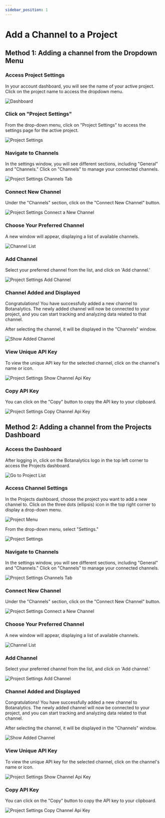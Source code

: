 ```yaml
---
sidebar_position: 1
---
```



# Add a Channel to a Project

## Method 1: Adding a channel from the Dropdown Menu

### Access Project Settings

In your account dashboard, you will see the name of your active project.
Click on the project name to access the dropdown menu.

<img src={Dashboard} alt="Dashboard" />

### Click on "Project Settings"

From the drop-down menu, click on "Project Settings" to access the settings page for the active project.

<img src={ProjectSettings} alt="Project Settings" />

### Navigate to Channels

In the settings window, you will see different sections, including "General" and "Channels."
Click on "Channels" to manage your connected channels.

<img src={ProjectSettingsChannelsTab} alt="Project Settings Channels Tab" />

### Connect New Channel

Under the "Channels" section, click on the "Connect New Channel" button.

<img src={ProjectSettingsConnectANewChannel} alt="Project Settings Connect a New Channel" />

### Choose Your Preferred Channel

 A new window will appear, displaying a list of available channels.

 <img src={ChannelList} alt="Channel List" />

### Add Channel

 Select your preferred channel from the list, and click on 'Add channel.'

<img src={Channel} alt="Project Settings Add Channel" />

### Channel Added and Displayed

Congratulations! You have successfully added a new channel to Botanalytics. The newly added channel will now be connected to your project, and you can start tracking and analyzing data related to that channel.

After selecting the channel, it will be displayed in the "Channels" window.

<img src={ShowAddedChannel} alt="Show Added Channel" />

### View Unique API Key

To view the unique API key for the selected channel, click on the channel's name or icon.

<img src={ChannelAddedApiKey} alt="Project Settings Show Channel Api Key" />

### Copy API Key

You can click on the "Copy" button to copy the API key to your clipboard. 

<img src={ChannelCopyApiKey} alt="Project Settings Copy Channel Api Key" />

## Method 2: Adding a channel from the Projects Dashboard

### Access the Dashboard

After logging in, click on the Botanalytics logo in the top left corner to access the Projects dashboard.

<img src={GoToProjectList} alt="Go to Project List" />

### Access Channel Settings

 In the Projects dashboard, choose the project you want to add a new channel to.
 Click on the three dots (ellipsis) icon in the top right corner to display a drop-down menu.

 <img src={ProjectMenuIcon} alt="Project Menu" />

From the drop-down menu, select "Settings."

<img src={SettingsSelect} alt="Project Settings" />


### Navigate to Channels

 In the settings window, you will see different sections, including "General" and "Channels."
Click on "Channels" to manage your connected channels.

<img src={ProjectSettingsChannelsTab} alt="Project Settings Channels Tab" />


### Connect New Channel

Under the "Channels" section, click on the "Connect New Channel" button.

<img src={ProjectSettingsConnectANewChannel} alt="Project Settings Connect a New Channel" />


### Choose Your Preferred Channel

 A new window will appear, displaying a list of available channels.

 <img src={ChannelList} alt="Channel List" />

### Add Channel

Select your preferred channel from the list, and click on 'Add channel.'

<img src={Channel} alt="Project Settings Add Channel" />

### Channel Added and Displayed

Congratulations! You have successfully added a new channel to Botanalytics. The newly added channel will now be connected to your project, and you can start tracking and analyzing data related to that channel.

After selecting the channel, it will be displayed in the "Channels" window.

<img src={ShowAddedChannel} alt="Show Added Channel" />


### View Unique API Key

 To view the unique API key for the selected channel, click on the channel's name or icon.

<img src={ChannelAddedApiKey} alt="Project Settings Show Channel Api Key" />

### Copy API Key

You can click on the "Copy" button to copy the API key to your clipboard. 

<img src={ChannelCopyApiKey} alt="Project Settings Copy Channel Api Key" />



